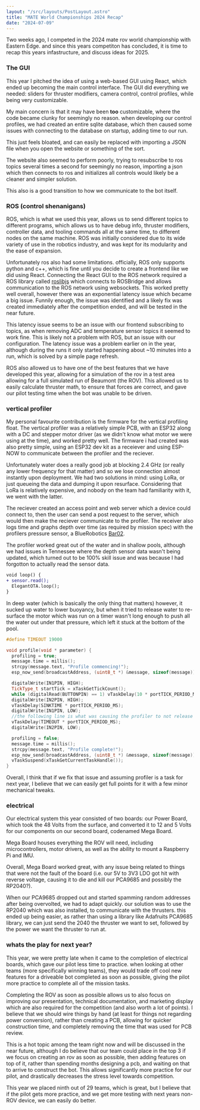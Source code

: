 ```yaml
---
layout: "/src/layouts/PostLayout.astro"
title: "MATE World Championships 2024 Recap"
date: "2024-07-09"
---
```



Two weeks ago, I competed in the 2024 mate rov world championship with Eastern Edge. and since this years competiton has concluded, it is time to recap this years infastructure, and discuss ideas for 2025.


<BlogImage src={mate2024beaumont} alt="Our ROV for 2024, named Beaumont" />

### The GUI
This year I pitched the idea of using a web-based GUI using React, which ended up becoming the main control interface.
The GUI did everything we needed: sliders for thruster modifiers, camera control, control profiles, while being very customizable.

My main concern is that it may have been **too** customizable, where the code became clunky for seemingly no reason. when developing our control profiles, we had created an entire sqlite database, which then caused some issues with connecting to the database on startup, adding time to our run.

This just feels bloated, and can easily be replaced with importing a JSON file when you open the website or something of the sort.

The website also seemed to perform poorly, trying to resubscribe to ros topics several times a second for seemingly no reason, importing a json which then connects to ros and initializes all controls would likely be a cleaner and simpler solution.

This also is a good transition to how we communicate to the bot itself.

### ROS (control shenanigans)
ROS, which is what we used this year, allows us to send different topics to different programs, which allows us to have debug info, thruster modifiers, controller data, and tooling commands all at the same time, to different nodes on the same machine. ROS was initially considered due to its wide variety of use in the robotics industry, and was kept for its modularity and the ease of expansion.

Unfortunately ros also had some limitations. officially, ROS only supports python and c++, which is fine until you decide to create a frontend like we did using React. Connecting the React GUI to the ROS network required a ROS library called [roslibjs](https://github.com/RobotWebTools/roslibjs) which connects to ROSBridge and allows communication to the ROS network using websockets. This worked pretty well overall, however there was an exponential latency issue which became a big issue. Funnily enough, the issue was identified and a likely fix was created immediately after the competition ended, and will be tested in the near future.

This latency issue seems to be an issue with our frontend subscribing to topics, as when removing ADC and temperature sensor topics it seemed to work fine. This is likely not a problem with ROS, but an issue with our configuration. The latency issue was a problem earlier on in the year, although during the runs it only started happening about ~10 minutes into a run, which is solved by a simple page refresh.

ROS also allowed us to have one of the best features that we have developed this year, allowing for a simulation of the rov in a test area allowing for a full simulated run of Beaumont (the ROV). This allowed us to easily calculate thruster math, to ensure that forces are correct, and gave our pilot testing time when the bot was unable to be driven.


<div class="flex">
<BlogImage src={mate2024sim} alt="Control interface piloting simulated ROV" />
<BlogImage src={mate2024real} alt="Control interface piloting the actual ROV" />
</div>

### vertical profiler
My personal favourite contribution is the firmware for the vertical profiling float. The vertical profiler was a relatively simple PCB, with an ESP32 along with a DC and stepper motor driver (as we didn't know what motor we were using at the time), and worked pretty well. The firmware i had created was also pretty simple, using an ESP32 dev kit as a receiever and using ESP-NOW to communicate between the profiler and the reciever.


<BlogImage src={mate2024profiler} alt="Profiler CAD model" />

Unfortunately water does a really good job at blocking 2.4 GHz (or really any lower frequency for that matter) and so we lose connection almost instantly upon deployment. We had two solutions in mind: using LoRa, or just queueing the data and dumping it upon resurface. Considering that LoRa is relatively expensive, and nobody on the team had familiarity with it, we went with the latter.

The reciever created an access point and web server which a device could connect to, then the user can send a post request to the server, which would then make the reciever communicate to the profiler. The receiver also logs time and graphs depth over time (as required by mission spec) with the profilers pressure sensor, a BlueRobotics [Bar02](https://bluerobotics.com/store/sensors-cameras/sensors/bar02-sensor-r1-rp).

The profiler worked great out of the water and in shallow pools, although we had issues in Tennessee where the depth sensor data wasn't being updated, which turned out to be 100% skill issue and was because I had forgotton to actually read the sensor data.

```diff
void loop() {
+ sensor.read();
  ElegantOTA.loop();
}
```

In deep water (which is basically the only thing that matters) however, it sucked up water to lower buoyancy, but when it tried to release water to re-surface the motor which was run on a timer wasn't long enough to push all the water out under that pressure, which left it stuck at the bottom of the pool.

```cpp
#define TIMEOUT 19000

void profile(void * parameter) {
  profiling = true;
  message.time = millis();
  strcpy(message.text, "Profile commencing!");
  esp_now_send(broadcastAddress, (uint8_t *) &message, sizeof(message));

  digitalWrite(IN1PIN, HIGH);
  TickType_t startTick = xTaskGetTickCount();
  while (digitalRead(BUTTONPIN) == 1) vTaskDelay(10 * portTICK_PERIOD_MS);
  digitalWrite(IN2PIN, HIGH);
  vTaskDelay(SINKTIME * portTICK_PERIOD_MS);
  digitalWrite(IN1PIN, LOW);
  //the following line is what was causing the profiler to not release enough water:
  vTaskDelay(TIMEOUT * portTICK_PERIOD_MS);
  digitalWrite(IN2PIN, LOW);

  profiling = false;
  message.time = millis();
  strcpy(message.text, "Profile complete!");
  esp_now_send(broadcastAddress, (uint8_t *) &message, sizeof(message));
  vTaskSuspend(xTaskGetCurrentTaskHandle());
}
```

Overall, I think that if we fix that issue and assuming profiler is a task for next year, I believe that we can easily get full points for it with a few minor mechanical tweaks.

### electrical

Our electrical system this year consisted of two boards: our Power Board, which took the 48 Volts from the surface, and converted it to 12 and 5 Volts for our components on our second board, codenamed Mega Board. 


<BlogImage src={mate2024megaboard} alt="A render of Mega Board in KiCad" />

Mega Board houses everything the ROV will need, including microcontrollers, motor drivers, as well as the ability to mount a Raspberry Pi and IMU.

Overall, Mega Board worked great, with any issue being related to things that were not the fault of the board (i.e. our 5V to 3V3 LDO got hit with reverse voltage, causing it to die and kill our PCA9685 and possibly the RP2040?).

When our PCA9685 dropped out and started spamming random addresses after being overvolted, we had to adapt quickly. our solution was to use the RP2040 which was also installed, to communicate with the thrusters. this ended up being easier, as rather than using a library like Adafruits PCA9685 library, we can just send the 2040 the thruster we want to set, followed by the power we want the thruster to run at.

### whats the play for next year?

This year, we were pretty late when it came to the completion of electrical boards, which gave our pilot less time to practice. when looking at other teams (more specifically winning teams), they would trade off cool new features for a driveable bot completed as soon as possible, giving the pilot more practice to complete all of the mission tasks.

Completing the ROV as soon as possible allows us to also focus on improving our presentation, technical documentation, and marketing display which are also required for the competition (and also worth a lot of points). I believe that we should wire things by hand (at least for things not regarding power conversion), rather than creating a PCB, allowing for quicker construction time, and completely removing the time that was used for PCB review.

This is a hot topic among the team right now and will be discussed in the near future, although I do believe that our team could place in the top 3 if we focus on creating an rov as soon as possible, then adding features on top of it, rather than spending months designing a pcb, and waiting on that to arrive to construct the bot. This allows significantly more practice for our pilot, and drastically decreases the stress level towards competition.

This year we placed ninth out of 29 teams, which is great, but I believe that if the pilot gets more practice, and we get more testing with next years non-ROV device, we can easily do better.